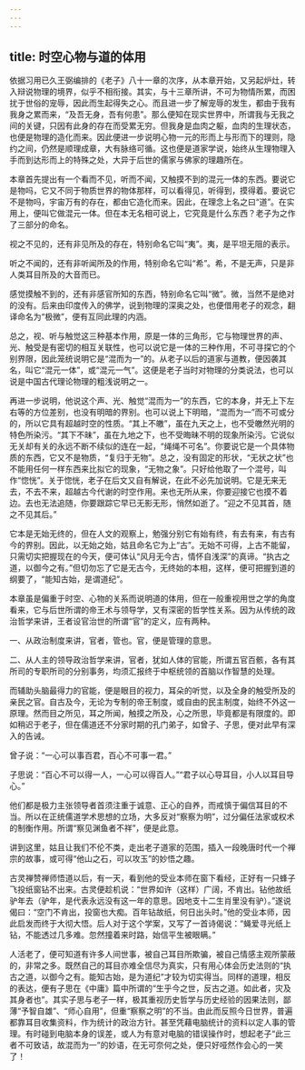 ```yaml
---
---
---
```

title: 时空心物与道的体用
---




依据习用已久王弼编排的《老子》八十一章的次序，从本章开始，又另起炉灶，转入辩说物理的境界，似乎不相衔接。其实，与十三章所讲，不可为物情所累，而困扰于世俗的宠辱，因此而生起得失之心。而且进一步了解宠辱的发生，都由于我有我身之累而来，“及吾无身，吾有何患”。那么便知在现实世界中，所谓我与无我之间的关键，只因有此身的存在而受累无穷。但我身是血肉之躯，血肉的生理状态，也便是物理的造化而来。因此便进一步说明心物一元的形而上与形而下的理则，隐约之间，仍然是顺理成章，大有脉络可循。这也便是道家学说，始终从生理物理入手而到达形而上的特殊之处，大异于后世的儒家与佛家的理趣所在。

本章首先提出有一个看而不见，听而不闻，又触摸不到的混元一体的东西。要说它是物吗，它又不同于物质世界的物体那样，可以看得见，听得到，摸得着。要说它不是物吗，宇宙万有的存在，都由它造化而来。因此，在理念上名之曰“道”。在实用上，便叫它做混元一体。但在本无名相可说上，它究竟是什么东西？老子为之作了三部分的命名。

视之不见的，还有非见所及的存在，特别命名它叫“夷”。夷，是平坦无阻的表示。

听之不闻的，还有非听闻所及的作用，特别命名它叫“希”。希，不是无声，只是非人类耳目所及的大音而已。

感觉摸触不到的，还有非感官所知的东西，特别命名它叫“微”。微，当然不是绝对的没有。后来由印度传入的佛学，说到物理的深奥之处，也便借用老子的观念，翻译命名为“极微”，便有互同此理的内涵。

总之，视、听与触觉这三种基本作用，原是一体的三角形，它与物理世界的声、光、触受是有密切的相互关联性，也可以说它是一体的三种作用，不可寻探它的个别界限，因此笼统说明它是“混而为一”的。从老子以后的道家与道教，便因袭其名，叫它“混元一体”，或“混元一气”。这便是老子当时对物理的分类说法，也可以说是中国古代理论物理的粗浅说明之一。

再进一步说明，他说这个声、光、触觉“混而为一”的东西，它的本身，并无上下左右等的方位差别，也没有明暗的界别。也可以说上下明暗，“混而为一”而不可或分的，所以它具有超越时空的性质。“其上不皦”，虽在九天之上，也不受皦然光明的特色所染污。“其下不昧”，虽在九地之下，也不受晦昧不明的现象所染污。它说似无关却有关的永远不断不续似的连在一起，“绳绳不可名”。你要说它是一个具体物质的东西，它又不是物质，“复归于无物”。总之，没有固定的形状，“无状之状”也不能用任何一样东西来比拟它的现象，“无物之象”。只好给他取了一个混号，叫作“惚恍”。关于惚恍，老子在后文又自有解说，在此不必先加说明。它是无来无去，不去不来，超越古今代谢的时空作用。来也无所从来，你要迎接它也摸不着边。去也无法追随，你要跟踪它早已无影无形，悄然如逝了。“迎之不见其首，随之不见其后。”

它本是无始无终的，但在人文的观察上，勉强分别它有始有终，有去有来，有古有今的界别。因此，以无始之始，姑且命名它为上“古”。无始不可得，上古不能留，只需切实把握现在的今天，便可体认“风月无今古，情怀自浅深”的真谛。“执古之道，以御今之有。”但切勿忘了它是无古今，无终始的本相，这样，便可把握到道的纲要了，“能知古始，是谓道纪”。

本章虽是偏重于时空、心物的关系而说明道的体用，但在一般重视用世之学的角度看来，它与后世所谓的帝王术与领导学，又有深密的哲学性关系。因为从传统的政治哲学来讲，王者设官治世的所谓“官”的定义，应有两种。

一、从政治制度来讲，官者，管也。官，便是管理的意思。

二、从人主的领导政治哲学来讲，官者，犹如人体的官能，所谓五官百骸，各有其所司的专职所司的分别事务，均须汇报终于中枢统领的首脑以作智慧的处理。

而辅助头脑最得力的官能，便是眼目的视力，耳朵的听觉，以及全身的触受所及的亲民之官。自古及今，无论为专制的帝王制度，或自由的民主制度，始终不外这一原理。然而目之所见，耳之所闻，触摸之所及，心之所思，毕竟都是有限度的。即如稍迟于老子，但在儒道还不分家时期的孔门弟子，如曾子、子思，便对此早有深入的告诫。

曾子说：“一心可以事百君，百心不可事一君。”

子思说：“百心不可以得一人，一心可以得百人。”“君子以心导耳目，小人以耳目导心。”

他们都是极力主张领导者首须注重于诚意、正心的自养，而戒慎于偏信耳目的不当。所以在正统儒道学术思想的立场，大多反对“察察为明”，过分偏任法家或权术的制衡作用。所谓“察见渊鱼者不祥”，便是此意。

讲到这里，姑且让我们不伦不类，走出老子道家的范围，插入一段晚唐时代一个禅宗的故事，或可得“他山之石，可以攻玉”的妙悟之趣。

古灵禅赞禅师悟道以后，有一天，看到他的受业本师在窗下看经，正好有一只蜂子飞投纸窗钻不出来。古灵便趁机说：“世界如许（这样）广阔，不肯出。钻他故纸驴年去（驴年，是代表永远没有这一年的意思。因地支十二生肖里没有驴）。”遂说偈曰：“空门不肯出，投窗也大痴。百年钻故纸，何日出头时。”他的受业本师，因此启发而终于大彻大悟。后人对于这个学案，又写了一首诗偈说：“蝇爱寻光纸上钻，不能透过几多难。忽然撞着来时路，始信平生被眼瞒。”

人活老了，便可知道有许多人间世事，被自己耳目所欺骗，被自己情感主观所蒙蔽的，非常之多。既然自己的耳目亦难全信尽为真实，只有用心体会历史法则的“执古之道，以御今之有。能知古始，是为道纪”才较为切实得当。同样的道理，相反的表达，便有子思在《中庸》篇中所谓的“生乎今之世，反古之道。如此者，灾及其身者也”。其实子思与老子一样，极其重视历史哲学与历史经验的因果法则，鄙薄“予智自雄”、“师心自用”，但重“察察之明”的不当。由此而反照今日世界，普遍都靠耳目收集资料，作为统计的政治方针。甚至凭藉电脑统计的资料以定人事的管理。有时碰到电脑本身的误差，或人为有意对电脑的错误操作时，想起老子“此三者不可致诘，故混而为一”的妙语，在无可奈何之处，便只好哑然作会心的一笑了！